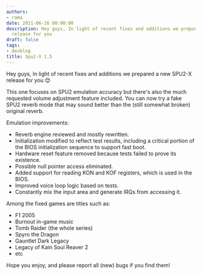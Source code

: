 ```yaml
---
authors:
- rama
date: 2011-06-16 00:00:00
description: Hey guys, In light of recent fixes and additions we prepared a new SPU2-X
  release for you
draft: false
tags:
- devblog
title: Spu2-X 1.5
---
```


Hey guys, In light of recent fixes and additions we prepared a new SPU2-X release for you
😊

<!-- truncate -->

This one focuses on SPU2 emulation accuracy but there's also the much
requested volume adjustment feature included.
You can now try a fake SPU2 reverb mode that may sound better than the
(still somewhat broken) original reverb.

Emulation improvements:
- Reverb engine reviewed and mostly rewritten.
- Initialization modified to reflect test results, including a critical
portion of the BIOS initialization sequence to support fast boot.
- Hardware reset feature removed because tests failed to prove its
existence.
- Possible null pointer access eliminated.
- Added support for reading KON and KOF registers, which is used in the
BIOS.
- Improved voice loop logic based on tests.
- Constantly mix the input area and generate IRQs from accessing it.

Among the fixed games are titles such as:
- F1 2005
- Burnout in-game music
- Tomb Raider (the whole series)
- Spyro the Dragon
- Gauntlet Dark Legacy
- Legacy of Kain Soul Reaver 2
- etc

Hope you enjoy, and please report all (new) bugs if you find them!